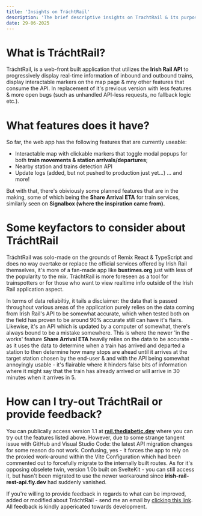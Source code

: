 ```yaml
---
title: 'Insights on TráchtRail'
description: 'The brief descriptive insights on TrachtRail & its purpose.'
date: 29-06-2025
---
```


# What is TráchtRail?
TráchtRail, is a web-front built application that utilizes the **Irish Rail API** to progressively display real-time information of inbound and outbound trains, display interactable markers on the map page & mny other features that consume the API. In replacement of it's previous version with less features & more open bugs (such as unhandled API-less requests, no fallback logic etc.).

# What features does it have?
So far, the web app has the following features that are currently useable:
- Interactable map with clickable markers that toggle modal popups for both **train movements & station arrivals/departures**;
- Nearby station and trains detection API
- Update logs (added, but not pushed to production just yet...)
... and more!

 But with that, there's obiviously some planned features that are in the making, some of which being the **Share Arrival ETA** for train services, similarly seen on **Signalbox (where the inspiration came from).** 

# Some keyfactors to consider about TráchtRail
TráchtRail was solo-made on the grounds of Remix React & TypeScript and does no way overtake or replace the official services offered by Irish Rail themselves, it's more of a fan-made app like **bustimes.org** just with less of the popularity to the mix. TráchtRail is more foreseen as a tool for trainspotters or for those who want to view realtime info outside of the Irish Rail application aspect.

In terms of data reliabiltiy, it tails a disclaimer: the data that is passed throughout various areas of the application purely relies on the data coming from Irish Rail's API to be somewhat accurate, which when tested both on the field has proven to be around 90% accurate still can have it's flairs. Likewise, it's an API which is updated by a computer of somewhat, there's always bound to be a mistake somewhere.
This is where the newer 'in the works' feature **Share Arrival ETA** heavily relies on the data to be accurate - as it uses the data to determine when a train has arrived and departed a station to then determine how many stops are ahead until it arrives at the target station chosen by the end-user & and with the API being somewhat annoyingly usable - it's flairable where it hinders false bits of information where it might say that the train has already arrived or will arrive in 30 minutes when it arrives in 5.

# How can I try-out TráchtRail or provide feedback?
You can publically access version 1.1 at **[rail.thediabetic.dev](https://rail.thediabetic.dev)** where you can try out the features listed above. However, due to some strange tangent issue with GitHub and Visual Studio Code: the latest API migration changes for some reason do not work. Confusing, yes - it forces the app to rely on the proxied work-around within the Vite Configuration which had been commented out to forcefully migrate to the internally built routes. 
As for it's opposing obselete twin, version 1.0b built on SvelteKit - you can still access it, but hasn't been migrated to use the newer workaround since **irish-rail-rest-api.fly.dev** had suddenly vanished.

If you're willing to provide feedback in regards to what can be improved, added or modified about TráchtRail - send me an email by [clicking this link](mailto:taylor.thedev@proton.me). All feedback is kindly appericated towards development.
